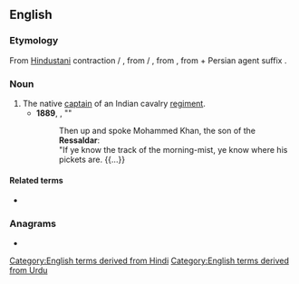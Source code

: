 ==English==

===Etymology===
From [[Hindustani]] contraction {{m|hi|रिसालदार}} / {{m|ur|رسالدار|tr=risāldār}}, from {{m|hi|रिसालादार}} / {{m|ur|رسالہ دار|tr=risāla-dār}}, from {{etyl|fa|en}} {{m|fa|رساله‌دار|tr=resāle-dār}}, from {{etyl|ar|en}} {{m|ar|رِسَالَة}} + Persian agent suffix {{m|fa|دار|tr=dār}}.
{{root|en|ar|ر س ل‎}}

===Noun===
{{en-noun}}

# The native [[captain]] of an Indian cavalry [[regiment]].
#* '''1889''', {{w|Rudyard Kipling}}, "{{w|The Ballad of East and West}}"
#*: Then up and spoke Mohammed Khan, the son of the '''Ressaldar''':<br>"If ye know the track of the morning-mist, ye know where his pickets are. {{...}}

====Related terms====
* {{l|en|ressala}}

===Anagrams===
* {{anagrams|en|a=aadelrrss|lardarses|radarless}}

[[Category:English terms derived from Hindi]]
[[Category:English terms derived from Urdu]]